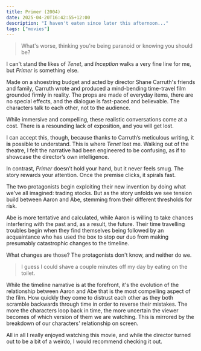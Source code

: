 ```yaml
---
title: Primer (2004)
date: 2025-04-20T16:42:55+12:00
description: "I haven't eaten since later this afternoon..."
tags: ["movies"]
---
```


<blockquote>
What's worse, thinking you're being paranoid or knowing you should be?
</blockquote>

I can't stand the likes of _Tenet_, and _Inception_ walks a very fine line for me, but _Primer_ is something else.  

Made on a shoestring budget and acted by director Shane Carruth's friends and family, Carruth wrote and produced a mind-bending time-travel film grounded firmly in reality. The props are made of everyday items, there are no special effects, and the dialogue is fast-paced and believable. The characters talk to each other, not to the audience.  

While immersive and compelling, these realistic conversations come at a cost. There is a resounding lack of exposition, and you will get lost.  

I can accept this, though, because thanks to Carruth’s meticulous writing, it **is** possible to understand. This is where _Tenet_ lost me. Walking out of the theatre, I felt the narrative had been engineered to be confusing, as if to showcase the director’s own intelligence.  

In contrast, _Primer_ doesn’t hold your hand, but it never feels smug. The story rewards your attention. Once the premise clicks, it spirals fast.  

The two protagonists begin exploiting their new invention by doing what we've all imagined: trading stocks. But as the story unfolds we see tension build between Aaron and Abe, stemming from their different thresholds for risk.  

Abe is more tentative and calculated, while Aaron is willing to take chances interfering with the past and, as a result, the future. Their time travelling troubles begin when they find themselves being followed by an acquaintance who has used the box to stop our duo from making presumably catastrophic changes to the timeline.  

What changes are those? The protagonists don't know, and neither do we.  

<blockquote>
I guess I could shave a couple minutes off my day by eating on the toilet.
</blockquote>

While the timeline narrative is at the forefront, it's the evolution of the relationship between Aaron and Abe that is the most compelling aspect of the film. How quickly they come to distrust each other as they both scramble backwards through time in order to reverse their mistakes. The more the characters loop back in time, the more uncertain the viewer becomes of which version of them we are watching. This is mirrored by the breakdown of our characters' relationship on screen.  

All in all I really enjoyed watching this movie, and while the director turned out to be a bit of a weirdo, I would recommend checking it out.

